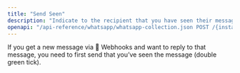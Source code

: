 ```yaml
---
title: "Send Seen"
description: "Indicate to the recipient that you have seen their message in the chat"
openapi: "/api-reference/whatsapp/whatsapp-collection.json POST /{instance}/send-seen"
---
```


If you get a new message via 🔄 Webhooks and want to reply to that message, you need to first send that you’ve seen the message (double green tick).

